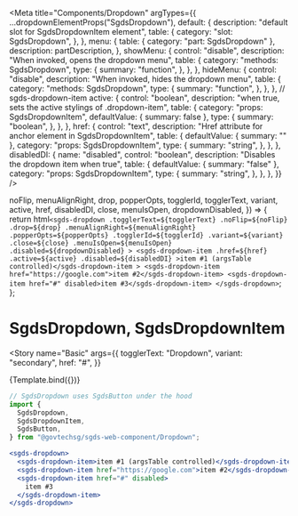 
<Meta
  title="Components/Dropdown"
  argTypes={{
    ...dropdownElementProps("SgdsDropdown"),
    default: {
      description: "default slot for SgdsDropdownItem element",
      table: {
        category: "slot: SgdsDropdown",
      },
    },
    menu: {
      table: { category: "part: SgdsDropdown" },
      description: partDescription,
    },
    showMenu: {
      control: "disable",
      description: "When invoked, opens the dropdown menu",
      table: {
        category: "methods: SgdsDropdown",
        type: {
          summary: "function",
        },
      },
    },
    hideMenu: {
      control: "disable",
      description: "When invoked, hides the dropdown menu",
      table: {
        category: "methods: SgdsDropdown",
        type: {
          summary: "function",
        },
      },
    },
    // sgds-dropdown-item
    active: {
      control: "boolean",
      description: "when true, sets the active stylings of .dropdown-item",
      table: {
        category: "props: SgdsDropdownItem",
        defaultValue: { summary: false },
        type: {
          summary: "boolean",
        },
      },
    },
    href: {
      control: "text",
      description: "Href attribute for anchor element in SgdsDropdownItem",
      table: {
        defaultValue: { summary: "" },
        category: "props: SgdsDropdownItem",
        type: {
          summary: "string",
        },
      },
    },
    disabledDI: {
      name: "disabled",
      control: "boolean",
      description: "Disables the dropdown item when true",
      table: {
        defaultValue: { summary: "false" },
        category: "props: SgdsDropdownItem",
        type: {
          summary: "string",
        },
      },
    },
  }}
/>

  noFlip,
  menuAlignRight,
  drop,
  popperOpts,
  togglerId,
  togglerText,
  variant,
  active,
  href,
  disabledDI,
  close,
  menuIsOpen,
  dropdownDisabled,
}) => {
  return html`
    <sgds-dropdown
      .togglerText=${togglerText}
      .noFlip=${noFlip}
      .drop=${drop}
      .menuAlignRight=${menuAlignRight}
      .popperOpts=${popperOpts}
      .togglerId=${togglerId}
      .variant=${variant}
      .close=${close}
      .menuIsOpen=${menuIsOpen}
      .disabled=${dropdownDisabled}
    >
      <sgds-dropdown-item
        .href=${href}
        .active=${active}
        .disabled=${disabledDI}
        >item #1 (argsTable controlled)</sgds-dropdown-item
      >
      <sgds-dropdown-item href="https://google.com">item #2</sgds-dropdown-item>
      <sgds-dropdown-item href="#" disabled>item #3</sgds-dropdown-item>
    </sgds-dropdown>
  `;
};

# SgdsDropdown, SgdsDropdownItem


<Story
  name="Basic"
  args={{
    togglerText: "Dropdown",
    variant: "secondary",
    href: "#",
  }}
>
  {Template.bind({})}
</Story>

```jsx
// SgdsDropdown uses SgdsButton under the hood
import {
  SgdsDropdown,
  SgdsDropdownItem,
  SgdsButton,
} from "@govtechsg/sgds-web-component/Dropdown";
```

<ArgsTable story="Basic" />


```jsx
<sgds-dropdown>
  <sgds-dropdown-item>item #1 (argsTable controlled)</sgds-dropdown-item>
  <sgds-dropdown-item href="https://google.com">item #2</sgds-dropdown-item>
  <sgds-dropdown-item href="#" disabled>
    item #3
  </sgds-dropdown-item>
</sgds-dropdown>
``` 